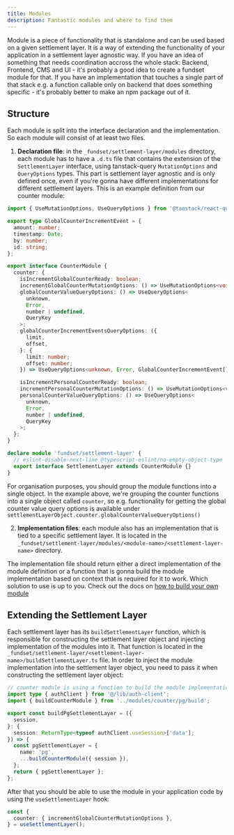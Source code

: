```yaml
---
title: Modules
description: Fantastic modules and where to find them
---
```


Module is a piece of functionality that is standalone and can be used based on a given settlement layer. It is a way of
extending the functionality of your application in a settlement layer agnostic way. If you have an idea of something that needs coordination accross the whole stack: Backend, Frontend, CMS and UI - it's probably a good idea to create a fundset module for that. If you have an implementation that touches a single part of that stack e.g. a function callable only on
backend that does something specific - it's probably better to make an npm package out of it.

## Structure

Each module is split into the interface declaration and the implementation. So each module will consist of at least two files.

1. **Declaration file**: in the `_fundset/settlement-layer/modules` directory, each module has to have a `.d.ts` file that contains the extension of the `SettlementLayer` interface, using tanstack-query `MutationOptions` and `QueryOptions` types. This part is settlement layer agnostic and is only defined once, even if you're gonna have different implementations for different settlement layers. This is an example definition from our counter module:

```ts
import { UseMutationOptions, UseQueryOptions } from '@tanstack/react-query';

export type GlobalCounterIncrementEvent = {
  amount: number;
  timestamp: Date;
  by: number;
  id: string;
};

export interface CounterModule {
  counter: {
    isIncrementGlobalCounterReady: boolean;
    incrementGlobalCounterMutationOptions: () => UseMutationOptions<void, Error, number>;
    globalCounterValueQueryOptions: () => UseQueryOptions<
      unknown,
      Error,
      number | undefined,
      QueryKey
    >;
    globalCounterIncrementEventsQueryOptions: ({
      limit,
      offset,
    }: {
      limit: number;
      offset: number;
    }) => UseQueryOptions<unknown, Error, GlobalCounterIncrementEvent[], QueryKey>;

    isIncrementPersonalCounterReady: boolean;
    incrementPersonalCounterMutationOptions: () => UseMutationOptions<void, Error, number>;
    personalCounterValueQueryOptions: () => UseQueryOptions<
      unknown,
      Error,
      number | undefined,
      QueryKey
    >;
  };
}

declare module 'fundset/settlement-layer' {
  // eslint-disable-next-line @typescript-eslint/no-empty-object-type
  export interface SettlementLayer extends CounterModule {}
}
```

For organisation purposes, you should group the module functions into a single object. In the example above, we're grouping the counter functions into a single object called `counter`, so e.g. functionality for getting the global counter value query options is available under `settlementLayerObject.counter.globalCounterValueQueryOptions()`

2. **Implementation files**: each module also has an implementation that is tied to a specific settlement layer. It is located in the `_fundset/settlement-layer/modules/<module-name>/<settlement-layer-name>` directory.

<Files>
  <Folder name="_fundset" defaultOpen>
    <Folder name="settlement-layer" defaultOpen>
      <Folder name="modules" defaultOpen>
        <Folder name="counter" defaultOpen>
          <Folder name="pg" defaultOpen>
            <File name="build.ts" />
            <File name="db-schema.ts" />
            <File name="orpc.ts" />
          </Folder>
        </Folder>
        <Folder name="evm" defaultOpen>
          <File name="build.ts" />
        </Folder>
      </Folder>
    </Folder>
  </Folder>
</Files>

The implementation file should return either a direct implementation of the module definition or a function that is gonna build the module implementation based on context that is required for it to work. Which solution to use is up to you. Check out the docs on [how to build your own module](/docs/how-to-implement-module)

## Extending the Settlement Layer

Each settlement layer has its `buildSettlementLayer` function, which is responsible for constructing the settlement layer object and injecting implementation of the modules into it. That function is located in the `_fundset/settlement-layer/<settlement-layer-name>/buildSettlementLayer.ts` file.
In order to inject the module implementation into the settlement layer object, you need to pass it when constructing the settlement layer object:

```ts title="_fundset/settlement-layer/pg/buildSettlementLayer.ts"
// counter module is using a function to build the module implementation because it requires a user auth session
import type { authClient } from '@/lib/auth-client';
import { buildCounterModule } from '../modules/counter/pg/build';

export const buildPgSettlementLayer = ({
  session,
}: {
  session: ReturnType<typeof authClient.useSession>['data'];
}) => {
  const pgSettlementLayer = {
    name: 'pg',
    ...buildCounterModule({ session }),
  };
  return { pgSettlementLayer };
};
```

After that you should be able to use the module in your application code by using the `useSettlementLayer` hook:

```ts
const {
  counter: { incrementGlobalCounterMutationOptions },
} = useSettlementLayer();
```
